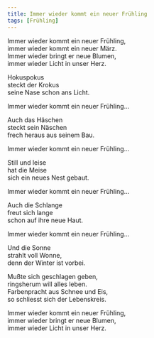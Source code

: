 ```yaml
---
title: Immer wieder kommt ein neuer Frühling
tags: [Frühling]
---
```



Immer wieder kommt ein neuer Frühling,  
immer wieder kommt ein neuer März.  
Immer wieder bringt er neue Blumen,  
immer wieder Licht in unser Herz.  
  
Hokuspokus  
steckt der Krokus  
seine Nase schon ans Licht.  
  
Immer wieder kommt ein neuer Frühling... 
   
Auch das Häschen  
steckt sein Näschen  
frech heraus aus seinem Bau.  
  
Immer wieder kommt ein neuer Frühling... 

Still und leise  
hat die Meise  
sich ein neues Nest gebaut.  

Immer wieder kommt ein neuer Frühling... 

Auch die Schlange  
freut sich lange  
schon auf ihre neue Haut.  

Immer wieder kommt ein neuer Frühling... 
  
Und die Sonne  
strahlt voll Wonne,  
denn der Winter ist vorbei.  

Mußte sich geschlagen geben,  
ringsherum will alles leben.  
Farbenpracht aus Schnee und Eis,  
so schliesst sich der Lebenskreis.  
  
Immer wieder kommt ein neuer Frühling,  
immer wieder bringt er neue Blumen,  
immer wieder Licht in unser Herz.  

